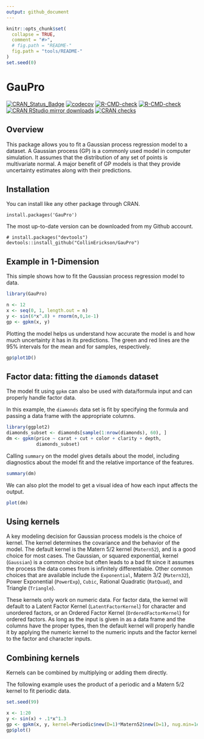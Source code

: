 ```yaml
---
output: github_document
---
```


<!-- README.md is generated from README.Rmd. Please edit that file -->

```r
knitr::opts_chunk$set(
  collapse = TRUE,
  comment = "#>",
  # fig.path = "README-"
  fig.path = "tools/README-"
)
set.seed(0)
```

# GauPro

<!-- badges: start -->
[![CRAN_Status_Badge](https://www.r-pkg.org/badges/version/GauPro)](https://cran.r-project.org/package=GauPro)
[![codecov](https://codecov.io/gh/CollinErickson/GauPro/branch/master/graph/badge.svg)](https://app.codecov.io/gh/CollinErickson/GauPro)
[![R-CMD-check](https://github.com/CollinErickson/GauPro/workflows/R-CMD-check/badge.svg)](https://github.com/CollinErickson/GauPro/actions)
[![R-CMD-check](https://github.com/CollinErickson/GauPro/actions/workflows/R-CMD-check.yaml/badge.svg)](https://github.com/CollinErickson/GauPro/actions/workflows/R-CMD-check.yaml)
[![CRAN RStudio mirror downloads](https://cranlogs.r-pkg.org/badges/last-month/GauPro?color=blue)](https://r-pkg.org/pkg/GauPro)
[![CRAN checks](https://badges.cranchecks.info/summary/GauPro.svg)](https://cran.r-project.org/web/checks/check_results_GauPro.html)
<!-- badges: end -->

## Overview

This package allows you to fit a Gaussian process regression model to a dataset. 
A Gaussian process (GP) is a commonly used model in computer simulation.
It assumes that the distribution of any set of points is multivariate
normal.
A major benefit of GP models is that they provide uncertainty estimates along
with their predictions.


## Installation

You can install like any other package through CRAN.

```
install.packages('GauPro')
```

The most up-to-date version can be downloaded from 
my Github account.

```
# install.packages("devtools")
devtools::install_github("CollinErickson/GauPro")
```


## Example in 1-Dimension

This simple shows how to fit the Gaussian process regression model to data.

```r
library(GauPro)
```


```r
n <- 12
x <- seq(0, 1, length.out = n)
y <- sin(6*x^.8) + rnorm(n,0,1e-1)
gp <- gpkm(x, y)
```

Plotting the model helps us understand how accurate the model is and how much
uncertainty it has in its predictions.
The green and red lines are the 95% intervals for the mean and for samples,
respectively.

```r
gp$plot1D()
```

## Factor data: fitting the `diamonds` dataset

The model fit using `gpkm` can also be used with data/formula input and
can properly handle factor data.

In this example, the `diamonds` data set is fit by specifying the formula
and passing a data frame with the appropriate columns.


```r
library(ggplot2)
diamonds_subset <- diamonds[sample(1:nrow(diamonds), 60), ]
dm <- gpkm(price ~ carat + cut + color + clarity + depth,
           diamonds_subset)
```

Calling `summary` on the model gives details about the model, including
diagnostics about the model fit and the relative importance of the features.

```r
summary(dm)
```

We can also plot the model to get a visual idea of how each input affects the
output.

```r
plot(dm)
```








## Using kernels

A key modeling decision for Gaussian process models is the choice of kernel.
The kernel determines the covariance and the behavior of the model.
The default kernel is the Matern 5/2 kernel (`Matern52`), and is a good
choice for most cases.
The Gaussian, or squared exponential, kernel (`Gaussian`) is a common choice
but often leads to a bad fit since it assumes the process the data comes
from is infinitely differentiable.
Other common choices that are available include the `Exponential`,
Matern 3/2 (`Matern32`),
Power Exponential (`PowerExp`),
`Cubic`,
Rational Quadratic (`RatQuad`),
and Triangle (`Triangle`).

These kernels only work on numeric data.
For factor data, the kernel will default to a
Latent Factor Kernel (`LatentFactorKernel`) for character and unordered factors,
or an Ordered Factor Kernel (`OrderedFactorKernel`) for ordered factors.
As long as the input is given in as a data frame and the columns have the
proper types, then the default kernel will properly handle it by applying
the numeric kernel to the numeric inputs and
the factor kernel to the factor and character inputs.

## Combining kernels

Kernels can be combined by multiplying or adding them directly.

The following example uses the product of a periodic and a Matern 5/2 kernel
to fit periodic data.

```r
set.seed(99)
```


```r
x <- 1:20
y <- sin(x) + .1*x^1.3
gp <- gpkm(x, y, kernel=Periodic$new(D=1)*Matern52$new(D=1), nug.min=1e-6)
gp$plot()
```


